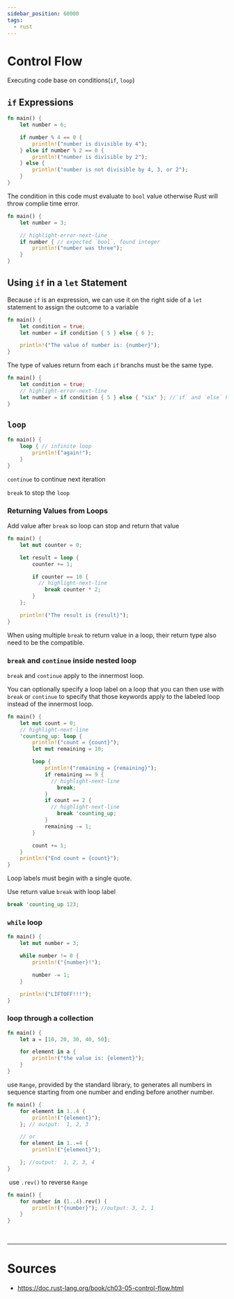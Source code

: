 ```yaml
---
sidebar_position: 60000
tags:
  - rust
---
```


# Control Flow

Executing code base on conditions(`if`, `loop`)

## `if` <Color color="var(--primary-font-color)"> Expressions </Color>

```rust title= showLineNumbers
fn main() {
    let number = 6;

    if number % 4 == 0 {
        println!("number is divisible by 4");
    } else if number % 2 == 0 {
        println!("number is divisible by 2");
    } else {
        println!("number is not divisible by 4, 3, or 2");
    }
}
```

<Admonition type="caution" title="caution">

The condition in this code must evaluate to `bool` value otherwise Rust will throw complie time error.

```rust title= showLineNumbers
fn main() {
    let number = 3;

    // highlight-error-next-line
    if number { // expected `bool`, found integer
        println!("number was three");
    }
}
```

</Admonition>

## Using `if` in a `let` Statement

Because `if` is an expression, we can use it on the right side of a `let` statement to assign the outcome to a variable

```rust title= showLineNumbers
fn main() {
    let condition = true;
    let number = if condition { 5 } else { 6 };

    println!("The value of number is: {number}");
}
```

<Admonition type="note" title="note">

The type of values return from each `if` branchs must be the same type.

```rust title= showLineNumbers
fn main() {
    let condition = true;
    // highlight-error-next-line
    let number = if condition { 5 } else { "six" }; //`if` and `else` have incompatible types
}
```

</Admonition>

## `loop`

```rust title= showLineNumbers
fn main() {
    loop { // infinite loop
        println!("again!");
    }
}
```

`continue` to continue next iteration

`break` to stop the `loop`

### Returning Values from Loops

Add value after `break` so loop can stop and return that value

```rust title= showLineNumbers
fn main() {
    let mut counter = 0;

    let result = loop {
        counter += 1;

        if counter == 10 {
          // highlight-next-line
            break counter * 2;
        }
    };

    println!("The result is {result}");
}
```

<Admonition type="note" title="note">

When using multiple `break` to return value in a loop, their return type also need to be the compatible.

</Admonition>

### `break` and `continue` inside nested loop

`break` and `continue` apply to the innermost loop.

You can optionally specify a <Color color="var(--secondary-font-color)"> loop label </Color> on a loop that you can then use with `break` or `continue` to specify that those keywords apply to the labeled loop instead of the innermost loop.

```rust title= showLineNumbers
fn main() {
    let mut count = 0;
    // highlight-next-line
    'counting_up: loop {
        println!("count = {count}");
        let mut remaining = 10;

        loop {
            println!("remaining = {remaining}");
            if remaining == 9 {
              // highlight-next-line
                break;
            }
            if count == 2 {
              // highlight-next-line
                break 'counting_up;
            }
            remaining -= 1;
        }

        count += 1;
    }
    println!("End count = {count}");
}
```

<Admonition type="note" title="note">

Loop labels must begin with a single quote.

</Admonition>

<Admonition type="info" title="info">

Use return value `break` with loop label

```rust title=
break 'counting_up 123;
```

</Admonition>

### `while` loop

```rust title= showLineNumbers
fn main() {
    let mut number = 3;

    while number != 0 {
        println!("{number}!");

        number -= 1;
    }

    println!("LIFTOFF!!!");
}
```

### loop through a collection

```rust title= showLineNumbers
fn main() {
    let a = [10, 20, 30, 40, 50];

    for element in a {
        println!("the value is: {element}");
    }
}
```

use `Range`, provided by the standard library, to generates all numbers in sequence starting from one number and ending before another number.

```rust title= showLineNumbers
fn main() {
    for element in 1..4 {
        println!("{element}");
    }; // output:  1, 2, 3

    // or
    for element in 1..=4 {
        println!("{element}");

    }; //output:  1, 2, 3, 4
}
```

&#8203;<Color color="var(--not-require-but-good-to-know-font-color)"> use `.rev()` to reverse `Range` </Color>

```rust title= showLineNumbers
fn main() {
    for number in (1..4).rev() {
        println!("{number}"); //output: 3, 2, 1
    }
}
```

<br />

---

# Sources

- https://doc.rust-lang.org/book/ch03-05-control-flow.html
